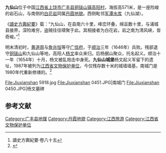 {{Otheruses|九仙山|subject=|other=其它地方的同名山峰}}
{{文物保护单位
| 级别 = 省级
| 省区市 = 江西省
| 名称 = 九仙山城堡
| 图片 = [[File:Jiuxianshan_5915.jpg|200px]]
| 编号 = 
| 分类 = 古建筑
| 时代 = [[清|清]]
| 所在 = [[上饶市|上饶市]][[广丰县|广丰县]]
| 登录 = 1987年
}}
'''九仙山'''位于中国[[江西省|江西省]][[上饶市|上饶市]][[广丰县|广丰县]][[铜钹山镇|铜钹山镇]][[高阳村|高阳村]]，海拔高571米，是一座险峻的岩石山，与南侧的[[白花岩|白花岩]]同属[[丹霞地貌|丹霞地貌]]。西侧毗邻[[军潭水库|军潭水库]]（九仙湖）。

《[[讀史方輿紀要|讀史方輿紀要]]》载：“九仙山，在县南六十里，峰峦环叠，绵亘数十里，与浦城县接界，深险难穷，盗贼往往啸聚于此。其相接者为白花岩，岩之南为清风峡，皆奇峻。”<ref>讀史方輿紀要·卷八十五</ref>

明末清初时，[[黄道周|黄道周]]与[[詹兆恒|詹兆恒]]等守[[广信府|广信府]]，于[[顺治|顺治]]三年（1646年）兵败。残部退守[[铜钹山|铜钹山]]和九仙山等地，高阳人[[杨文|杨文]]率众来归。后杨据山聚众，托名起义。顺治十一年（1654年）十月，杨文被乱炮击中身死。'''九仙山城堡'''杨文起义军留下的遗址，1987年被列为[[江西省文物保护单位|江西省文物保护单位]]，今仅残存数十米的城墙墙基，南城门是1980年代重新修缮的。<ref>{{Cite web |url=http://www.jx.xinhuanet.com/news/ztzl/2010-02/26/content_19111863.htm |title=九仙山 |accessdate=2010-10-07 |archive-date=2012-09-04 |archive-url=https://archive.is/20120904130125/http://www.jx.xinhuanet.com/news/ztzl/2010-02/26/content_19111863.htm |dead-url=no }}</ref>

<gallery>
File:Jiuxianshan 5918.jpg
File:Jiuxianshan 0451.JPG|南城门
File:Jiuxianshan 0450.JPG|杨文墓碑
</gallery>

== 参考文献 ==
{{wikisource|讀史方輿紀要/卷八十五}}
{{reflist}}

{{coord|28|15|04|N|118|17|40|E|display=title|scale:100000}}

{{DEFAULTSORT:J}}
[[Category:广丰县地理|Category:广丰县地理]]
[[Category:丹霞地貌|Category:丹霞地貌]]
[[Category:江西旅游|Category:江西旅游]]
[[Category:江西省文物保护单位|Category:江西省文物保护单位]]